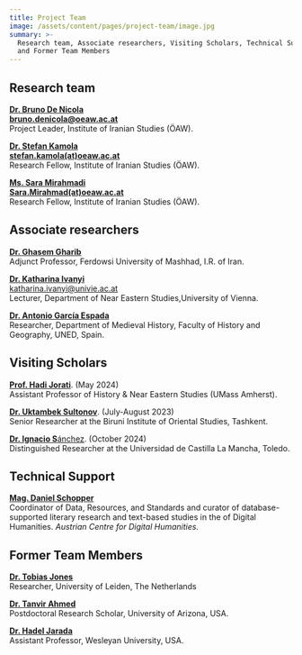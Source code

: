 ```yaml
---
title: Project Team
image: /assets/content/pages/project-team/image.jpg
summary: >-
  Research team, Associate researchers, Visiting Scholars, Technical Support,
  and Former Team Members
---
```

## Research team

[**Dr. Bruno De Nicola**](https://www.oeaw.ac.at/en/iran/institute/staff/research-staff/bruno-de-nicola/) \
[**bruno.denicola@oeaw.ac.at**](mailto:bruno.denicola@oeaw.ac.at) \
Project Leader, Institute of Iranian Studies (ÖAW).

[**Dr. Stefan Kamola**](https://www.oeaw.ac.at/ifi/institut/mitarbeiterinnen/wissenschaftliche-mitarbeiterinnen/stefan-kamola) \
[**stefan.kamola(at)oeaw.ac.at**](https://www.oeaw.ac.at/ifi/institut/mitarbeiterinnen/wissenschaftliche-mitarbeiterinnen/%7B$BASE%7D/#) \
Research Fellow, Institute of Iranian Studies (ÖAW).

[**Ms. Sara Mirahmadi**](https://www.oeaw.ac.at/ifi/institut/mitarbeiterinnen/wissenschaftliche-mitarbeiterinnen/sara-mirahmadi) \
[**Sara.Mirahmad**](https://www.universiteitleiden.nl/en/staffmembers/sara-mirahmadi#tab-1)[**(at)oeaw.ac.at**](https://www.oeaw.ac.at/ifi/institut/mitarbeiterinnen/wissenschaftliche-mitarbeiterinnen/%7B$BASE%7D/#) \
Research Fellow, Institute of Iranian Studies (ÖAW).

## Associate researchers

[**Dr. Ghasem Gharib**](https://www.researchgate.net/profile/Ghasem_Gharib) \
Adjunct Professor, Ferdowsi University of Mashhad, I.R. of Iran.

[**Dr. Katharina Ivanyi**](https://orientalistik.univie.ac.at/en/about-us/staff/details-staff/user/ivanyik80/inum/1073/backpid/86978/) \
[katharina.ivanyi@univie.ac.at](javascript:linkTo_UnCryptMailto\('ocknvq,mcvjctkpc0kxcpakBwpkxkg0ce0cv'\);) \
Lecturer, Department of Near Eastern Studies,University of Vienna.

[**Dr. Antonio García Espada**](https://portalcientifico.uned.es/investigadores/205125/detalle) \
Researcher, Department of Medieval History, Faculty of History and Geography, UNED, Spain.

## Visiting Scholars

[**Prof. Hadi Jorati**](https://www.umass.edu/history/about/directory/hadi-jorati). (May 2024) \
Assistant Professor of History & Near Eastern Studies (UMass Amherst).

[**Dr. Uktambek Sultonov**](https://independent.academia.edu/DrSciencesHistoryUktambekSultonov). (July-August 2023) \
Senior Researcher at the Biruni Institute of Oriental Studies, Tashkent.

[**Dr. Ignacio S**ánchez](https://uclm.academia.edu/IgnacioS%C3%A1nchez). (October 2024) \
Distinguished Researcher at the Universidad de Castilla La Mancha, Toledo.

## Technical Support

[**Mag. Daniel Schopper**](https://www.oeaw.ac.at/acdh/team/current-team/daniel-schopper/) \
Coordinator of Data, Resources, and Standards and curator of database-supported literary research and text-based studies in the of Digital Humanities. *Austrian Centre for Digital Humanities.*

## Former Team Members

[**Dr. Tobias Jones**](https://leidenuni.academia.edu/TobiasJones) \
Researcher, University of Leiden, The Netherlands

[**Dr. Tanvir Ahmed**](https://search.asu.edu/profile/4879467) \
Postdoctoral Research Scholar, University of Arizona, USA.

[**Dr. Hadel Jarada**](https://www.wesleyan.edu/academics/faculty/hjarada/profile.html) \
Assistant Professor, Wesleyan University, USA.
